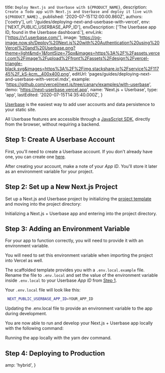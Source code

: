 
  title: `Deploy Next.js and Userbase with ${PRODUCT_NAME}`,
  description: `Create a Todo app with Next.js and Userbase and deploy it live with ${PRODUCT_NAME}.`,
  published: '2020-07-15T12:00:00.860Z',
  authors: ['coetry'],
  url: '/guides/deploying-next-and-userbase-with-vercel',
  env: ['NEXT_PUBLIC_USERBASE_APP_ID'],
  envDescription: ['The Userbase app ID, found in the Userbase dashboard.'],
  envLink: ['https://v1.userbase.com/'],
  image:
    'https://og-image.now.sh/Deploy%20Next.js%20with%20Authentication%20using%20Vercel%20and%20Userbase.png?theme=light&md=1&fontSize=75px&images=https%3A%2F%2Fassets.vercel.com%2Fimage%2Fupload%2Ffront%2Fassets%2Fdesign%2Fvercel-triangle-black.svg&images=https%3A%2F%2Fimg.stackshare.io%2Fservice%2F11745%2F_kS-kcm__400x400.png',
  editUrl: 'pages/guides/deploying-next-and-userbase-with-vercel.mdx',
  example:
    'https://github.com/vercel/next.js/tree/canary/examples/with-userbase',
  demo: 'https://next-userbase.vercel.app',
  name: 'Next.js + Userbase',
  type: 'app',
  lastEdited: '2020-07-15T14:35:40.000Z',
}

[Userbase](https://userbase.com/) is the easiest way to add user accounts and data persistence to your static site.

All Userbase features are accessible through a [JavaScript SDK](https://userbase.com/docs/sdk/), directly from the browser, without requiring a backend.

## Step 1: Create A Userbase Account

First, you'll need to create a Userbase account. If you don't already have one, you can create one [here](https://v1.userbase.com/#create-admin).

After creating your account, make a note of your _App ID_. You'll store it later as an environment variable for your project.

## Step 2: Set up a New Next.js Project

Set up a Next.js and Userbase project by initializing the [project template](https://github.com/zeit/next.js/tree/canary/examples/with-userbase) and moving into the project directory:

<Snippet
  dark
  text="npm init next-app --example with-userbase userbase-todo-app && cd userbase-todo-app"
/>
<Caption>
  Initializing a Next.js + Userbase app and entering into the project directory.
</Caption>

## Step 3: Adding an Environment Variable

For your app to function correctly, you will need to provide it with an environment variable.

<Note>
  You will need to set this environment variable when importing the project into
  Vercel as well.
</Note>

The scaffolded template provides you with a `.env.local.example` file. Rename the file to `.env.local` and set the value of the environment variable inside `.env.local` to your Userbase _App ID_ from [Step 1](#step-1:-create-a-userbase-account).

Your `.env.local` file will look like this:

```bash
 NEXT_PUBLIC_USERBASE_APP_ID=YOUR_APP_ID
```

<Caption>
  Updating the <InlineCode>.env.local</InlineCode> file to provide an
  environment variable to the app during development.
</Caption>

You are now able to run and develop your Next.js + Userbase app locally with the following command:

<Snippet dark text="yarn dev" />
<Caption>
  Running the app locally with the <InlineCode>yarn dev</InlineCode> command.
</Caption>

## Step 4: Deploying to Production

<DeploySection meta={meta} />


  amp: 'hybrid',
}
